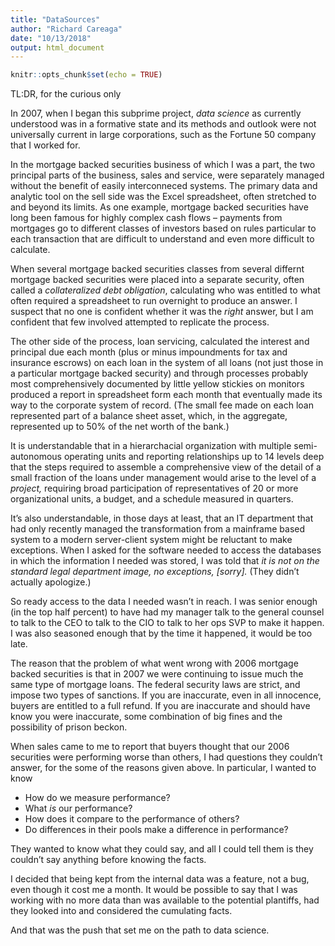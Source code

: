 ```yaml
---
title: "DataSources"
author: "Richard Careaga"
date: "10/13/2018"
output: html_document
---
```


```r
knitr::opts_chunk$set(echo = TRUE)
```

TL:DR, for the curious only

In 2007, when I began this subprime project, *data science* as currently understood was in a formative state and its methods and outlook were not universally current in large corporations, such as the Fortune 50 company that I worked for.

In the mortgage backed securities business of which I was a part, the two principal parts of the business, sales and service, were separately managed without the benefit of easily interconneced systems. The primary data and analytic tool on the sell side was the Excel spreadsheet, often stretched to and beyond its limits. As one example, mortgage backed securities have long been famous for highly complex cash flows -- payments from mortgages go to different classes of investors based on rules particular to each transaction that are difficult to understand and even more difficult to calculate.

When several mortgage backed securities classes from several differnt mortgage backed securities were placed into a separate security, often called a *collateralized debt obligation*, calculating who was entitled to what often required a spreadsheet to run overnight to produce an answer. I suspect that no one is confident whether it was the *right* answer, but I am confident that few involved attempted to replicate the process.

The other side of the process, loan servicing, calculated the interest and principal due each month (plus or minus impoundments for tax and insurance escrows) on each loan in the system of all loans (not just those in a particular mortgage backed security) and through processes probably most comprehensively documented by little yellow stickies on monitors produced a report in spreadsheet form each month that eventually made its way to the corporate system of record. (The small fee made on each loan represented part of a balance sheet asset, which, in the aggregate, represented up to 50% of the net worth of the bank.)

It is understandable that in a hierarchacial organization with multiple semi-autonomous operating units and reporting relationships up to 14 levels deep that the steps required to assemble a comprehensive view of the detail of a small fraction of the loans under management would arise to the level of a *project,* requiring broad participation of representatives of 20 or more organizational units, a budget, and a schedule measured in quarters.

It's also understandable, in those days at least, that an IT department that had only recently managed the transformation from a mainframe based system to a modern server-client system might be reluctant to make exceptions. When I asked for the software needed to access the databases in which the information I needed was stored, I was told that *it is not on the standard legal department image, no exceptions, [sorry].* (They didn't actually apologize.)

So ready access to the data I needed wasn't in reach. I was senior enough (in the top half percent) to have had my manager talk to the general counsel to talk to the CEO to talk to the CIO to talk to her ops SVP to make it happen. I was also seasoned enough that by the time it happened, it would be too late.

The reason that the problem of what went wrong with 2006 mortgage backed securities is that in 2007 we were continuing to issue much the same type of mortgage loans. The federal security laws are strict, and impose two types of sanctions. If you are inaccurate, even in all innocence, buyers are entitled to a full refund. If you are inaccurate and should have know you were inaccurate, some combination of big fines and the possibility of prison beckon. 

When sales came to me to report that buyers thought that our 2006 securities were performing worse than others, I had questions they couldn't answer, for the some of the reasons given above. In particular, I wanted to know

* How do we measure performance?
* What *is* our performance?
* How does it compare to the performance of others?
* Do differences in their pools make a difference in performance?

They wanted to know what they could say, and all I could tell them is they couldn't say anything before knowing the facts.

I decided that being kept from the internal data was a feature, not a bug, even though it cost me a month. It would be possible to say that I was working with no more data than was available to the potential plantiffs, had they looked into and considered the cumulating facts.

And that was the push that set me on the path to data science.
